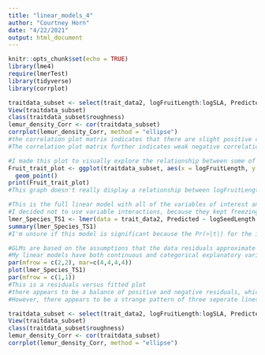 ```yaml
---
title: "linear_models_4"
author: "Courtney Horn"
date: "4/22/2021"
output: html_document
---
```


```r
knitr::opts_chunk$set(echo = TRUE)
library(lme4)
require(lmerTest)
library(tidyverse)
library(corrplot)
```
```r
traitdata_subset <- select(trait_data2, logFruitLength:logSLA, Predicted, slope, aspect, lat, long)
View(traitdata_subset)
class(traitdata_subset$roughness)
lemur_density_Corr <- cor(traitdata_subset)
corrplot(lemur_density_Corr, method = "ellipse")
#the correlation plot matrix indicates that there are slight positive correlations between our response variable (Predicted) and multiple explanatory variables. There appear to be weak positive correlations between Predicted and logFruitLength, logFruitWidth, logSeedLength, logSeedWidth, logNitrogen, logSLA, slope, and long. The ones that appear to have the strongest positive correlations are logFruitLength, logNitrogen, slope, and longitude.
#The correlation plot matrix further indicates weak negative correlations between Predicted and logProtein and logNitrogen.
```
```r
#I made this plot to visually explore the relationship between some of fruit trait variables that stood out in the correlation plot matrix
Fruit_trait_plot <- ggplot(traitdata_subset, aes(x = logFruitLength, y = Predicted, color = logNitrogen)) +
  geom_point()
print(Fruit_trait_plot)
#This graph doesn't really display a relationship between logFruitLength and Predicted. It does indicate a relationship between logFruitLength and logNitrogen. There also are groupings of fruit lengths.


```



```r
#This is the full linear model with all of the variables of interest and Species and Transect_Site as random variables
#I decided not to use variable interactions, because they kept freezing my computer
lmer_Species_TS1 <- lmer(data = trait_data2, Predicted ~ logSeedLength + logNitrogen + lat + logSeedWidth + logTannins + roughness + long + logSugar + logSLA + slope + Site + logFruitLength + logFat + aspect + logFruitWidth + logProtein + (1|Species) + (1|Transect_Site))
summary(lmer_Species_TS1)
#I'm unsure if this model is significant because the Pr(>|t|) for the intercept = 0.97573  
```



```r
#GLMs are based on the assumptions that the data residuals approximate a normal distribution
#My linear models have both continuous and categorical explanatory variables, so there is an assumption for my data that the variance of the response variable is equal among the groups
par(mfrow = c(2,2), mar=c(4,4,4,4))
plot(lmer_Species_TS1)
par(mfrow = c(1,1))
#This is a residuals versus fitted plot
#there appears to be a balance of positive and negative residuals, which is a good sign
#However, there appears to be a strange pattern of three seperate lines with negative slopes
```
```r
traitdata_subset <- select(trait_data2, logFruitLength:logSLA, Predicted, slope, aspect, lat, long)
View(traitdata_subset)
class(traitdata_subset$roughness)
lemur_density_Corr <- cor(traitdata_subset)
corrplot(lemur_density_Corr, method = "ellipse")
```

